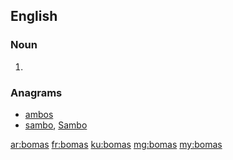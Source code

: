 ==English==

===Noun===
{{head|en|plural}}

# {{plural of|boma|lang=en|nocat=1}}

===Anagrams===
* [[ambos#English|ambos]]
* [[sambo#English|sambo]], [[Sambo#English|Sambo]]

[[ar:bomas]]
[[fr:bomas]]
[[ku:bomas]]
[[mg:bomas]]
[[my:bomas]]